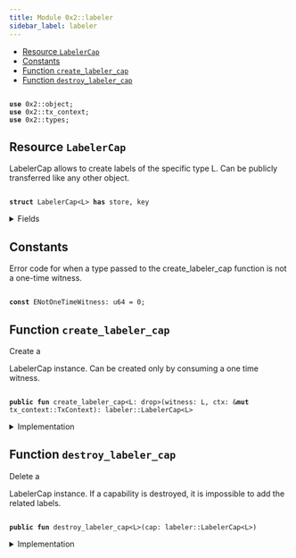 ```yaml
---
title: Module 0x2::labeler
sidebar_label: labeler
---
```


<Link id="0x2_labeler"/>


-  [Resource `LabelerCap`](#0x2_labeler_LabelerCap)
-  [Constants](#@Constants_0)
-  [Function `create_labeler_cap`](#0x2_labeler_create_labeler_cap)
-  [Function `destroy_labeler_cap`](#0x2_labeler_destroy_labeler_cap)


<pre><code>
<b>use</b> <Link to="../iota-framework/object#0x2_object">0x2::object</Link>;
<b>use</b> <Link to="../iota-framework/tx_context#0x2_tx_context">0x2::tx_context</Link>;
<b>use</b> <Link to="../iota-framework/types#0x2_types">0x2::types</Link>;
</code></pre>



<Link id="0x2_labeler_LabelerCap"></Link>

## Resource `LabelerCap`


<Link to="../iota-framework/labeler#0x2_labeler_LabelerCap">LabelerCap</Link> allows to create labels of the specific type 
L.
Can be publicly transferred like any other object.


<pre><code>
<b>struct</b> <Link to="../iota-framework/labeler#0x2_labeler_LabelerCap">LabelerCap</Link>&lt;L&gt; <b>has</b> store, key
</code></pre>



<details>
<summary>Fields</summary>


<dl>
<dt>

id: <Link to="../iota-framework/object#0x2_object_UID">object::UID</Link>
</dt>
<dd>

</dd>
</dl>


</details>

<Link id="@Constants_0"></Link>

## Constants


<Link id="0x2_labeler_ENotOneTimeWitness"></Link>

Error code for when a type passed to the 
create_labeler_cap function is not a one-time witness.


<pre><code>
<b>const</b> <Link to="../iota-framework/labeler#0x2_labeler_ENotOneTimeWitness">ENotOneTimeWitness</Link>: u64 = 0;
</code></pre>



<Link id="0x2_labeler_create_labeler_cap"></Link>

## Function `create_labeler_cap`

Create a 
<Link to="../iota-framework/labeler#0x2_labeler_LabelerCap">LabelerCap</Link> instance.
Can be created only by consuming a one time witness.


<pre><code>
<b>public</b> <b>fun</b> <Link to="../iota-framework/labeler#0x2_labeler_create_labeler_cap">create_labeler_cap</Link>&lt;L: drop&gt;(witness: L, ctx: &<b>mut</b> <Link to="../iota-framework/tx_context#0x2_tx_context_TxContext">tx_context::TxContext</Link>): <Link to="../iota-framework/labeler#0x2_labeler_LabelerCap">labeler::LabelerCap</Link>&lt;L&gt;
</code></pre>



<details>
<summary>Implementation</summary>


<pre><code>
<b>public</b> <b>fun</b> <Link to="../iota-framework/labeler#0x2_labeler_create_labeler_cap">create_labeler_cap</Link>&lt;L: drop&gt;(witness: L, ctx: &<b>mut</b> TxContext): <Link to="../iota-framework/labeler#0x2_labeler_LabelerCap">LabelerCap</Link>&lt;L&gt; \{
    <b>assert</b>!(iota::types::is_one_time_witness(&witness), <Link to="../iota-framework/labeler#0x2_labeler_ENotOneTimeWitness">ENotOneTimeWitness</Link>);

    <Link to="../iota-framework/labeler#0x2_labeler_LabelerCap">LabelerCap</Link>&lt;L&gt; \{
        id: <Link to="../iota-framework/object#0x2_object_new">object::new</Link>(ctx),
    }
}
</code></pre>



</details>

<Link id="0x2_labeler_destroy_labeler_cap"></Link>

## Function `destroy_labeler_cap`

Delete a 
<Link to="../iota-framework/labeler#0x2_labeler_LabelerCap">LabelerCap</Link> instance.
If a capability is destroyed, it is impossible to add the related labels.


<pre><code>
<b>public</b> <b>fun</b> <Link to="../iota-framework/labeler#0x2_labeler_destroy_labeler_cap">destroy_labeler_cap</Link>&lt;L&gt;(cap: <Link to="../iota-framework/labeler#0x2_labeler_LabelerCap">labeler::LabelerCap</Link>&lt;L&gt;)
</code></pre>



<details>
<summary>Implementation</summary>


<pre><code>
<b>public</b> <b>fun</b> <Link to="../iota-framework/labeler#0x2_labeler_destroy_labeler_cap">destroy_labeler_cap</Link>&lt;L&gt;(cap: <Link to="../iota-framework/labeler#0x2_labeler_LabelerCap">LabelerCap</Link>&lt;L&gt;) \{
    <b>let</b> <Link to="../iota-framework/labeler#0x2_labeler_LabelerCap">LabelerCap</Link>&lt;L&gt; \{
        id,
    } = cap;

    <Link to="../iota-framework/object#0x2_object_delete">object::delete</Link>(id);
}
</code></pre>



</details>
